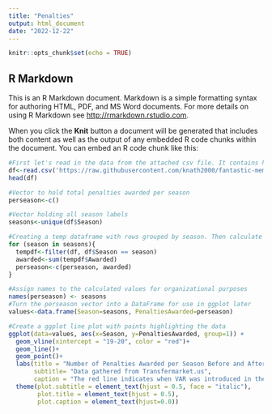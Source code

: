 ```yaml
---
title: "Penalties"
output: html_document
date: "2022-12-22"
---
```


```r
knitr::opts_chunk$set(echo = TRUE)
```

## R Markdown

This is an R Markdown document. Markdown is a simple formatting syntax for authoring HTML, PDF, and MS Word documents. For more details on using R Markdown see <http://rmarkdown.rstudio.com>.

When you click the **Knit** button a document will be generated that includes both content as well as the output of any embedded R code chunks within the document. You can embed an R code chunk like this:

```r
#First let's read in the data from the attached csv file. It contains how many penalties a team scored, was awarded, missed, and its conversion rate. The data is grouped by season starting from 12-13 and ending in the 21-22 season
df<-read.csv('https://raw.githubusercontent.com/knath2000/fantastic-memory/main/stats.csv')
head(df)
```

```r
#Vector to hold total penalties awarded per season
perseason<-c()

#Vector holding all season labels
seasons<-unique(df$Season)

#Creating a temp dataframe with rows grouped by season. Then calculate the total number of penalties awarded per season add that to the perseason vector
for (season in seasons){
  tempdf<-filter(df, df$Season == season)
  awarded<-sum(tempdf$Awarded)
  perseason<-c(perseason, awarded)
}

#Assign names to the calculated values for organizational purposes
names(perseason) <- seasons
#Turn the perseason vector into a DataFrame for use in ggplot later
values<-data.frame(Season=seasons, PenaltiesAwarded=perseason)

#Create a ggplot line plot with points highlighting the data
ggplot(data=values, aes(x=Season, y=PenaltiesAwarded, group=1)) +
  geom_vline(xintercept = "19-20", color = "red")+
  geom_line()+
  geom_point()+
  labs(title = "Number of Penalties Awarded per Season Before and After \n the Introduction of VAR", 
       subtitle= "Data gathered from Transfermarket.us",
       caption = "The red line indicates when VAR was introduced in the Premier League")+
  theme(plot.subtitle = element_text(hjust = 0.5, face = "italic"), 
        plot.title = element_text(hjust = 0.5), 
        plot.caption = element_text(hjust=0.0))
```